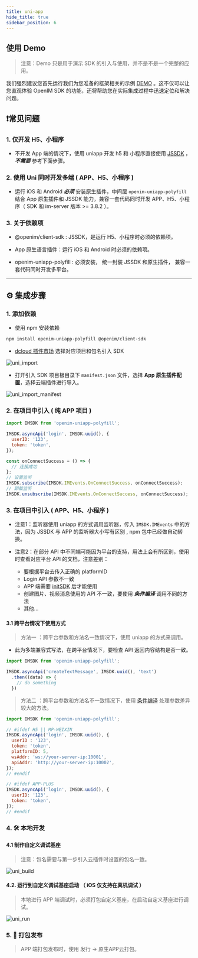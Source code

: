 ```yaml
---
title: uni-app
hide_title: true
sidebar_position: 6
---
```


## 使用 Demo
> 注意：Demo 只是用于演示 SDK 的引入与使用，并不是不是一个完整的应用。

我们强烈建议您首先运行我们为您准备的框架相关的示例 [DEMO](https://github.com/openimsdk/open-im-uniapp-demo) 。这不仅可以让您直观体验 OpenIM SDK 的功能，还将帮助您在实际集成过程中迅速定位和解决问题。

## ❗️常见问题

### 1. 仅开发 H5、小程序

- 不开发 App 端的情况下，使用 uniapp 开发 h5 和 小程序直接使用 [JSSDK](docs/sdks/quickstart/miniProgram.mdx) ，***不需要*** 参考下面步骤。

### 2. 使用 Uni 同时开发多端 ( APP、H5、小程序 )

- 运行 iOS 和 Android ***必须*** 安装原生插件，中间层 `openim-uniapp-polyfill` 结合 App 原生插件和 JSSDK 能力，兼容一套代码同时开发 APP、H5、小程序（ SDK 和 im-server 版本 >= 3.8.2 ）。

### 3. 关于依赖项

- @openim/client-sdk : JSSDK，是运行 H5、小程序时必须的依赖项。

- App 原生语言插件：运行 iOS 和 Android 时必须的依赖项。

- openim-uniapp-polyfill : 必须安装， 统一封装 JSSDK 和原生插件， 兼容一套代码同时开发多平台。

---

## ⚙️ 集成步骤

### 1. 添加依赖

- 使用 npm 安装依赖

```bash
npm install openim-uniapp-polyfill @openim/client-sdk
```

- [dcloud 插件市场](https://ext.dcloud.net.cn/plugin?id=6577) 选择对应项目和包名引入 SDK

![uni_import](./assets/uni_import.png)

- 打开引入 SDK 项目根目录下 `manifest.json` 文件，选择 **App 原生插件配置**，选择云端插件进行导入。

![uni_import_manifest](./assets/uni_import_manifest.png)

### 2. 在项目中引入 ( 纯 APP 项目 )

```javascript
import IMSDK from 'openim-uniapp-polyfill';

IMSDK.asyncApi('login', IMSDK.uuid(), {
  userID: '123',
  token: 'token',
});

const onConnectSuccess = () => {
  // 连接成功
};
// 设置监听
IMSDK.subscribe(IMSDK.IMEvents.OnConnectSuccess, onConnectSuccess);
// 卸载监听
IMSDK.unsubscribe(IMSDK.IMEvents.OnConnectSuccess, onConnectSuccess);
```

### 3. 在项目中引入 ( APP、H5、小程序 )

- 注意1：监听器使用 uniapp 的方式调用监听器，传入 `IMSDK.IMEvents` 中的方法，因为 JSSDK 与 APP 的监听器大小写有区别 , npm 包中已经做自动转换。

- 注意2：在部分 API 中不同端可能因为平台的支持，用法上会有所区别，使用时查看对应平台 API 的文档，注意差别：
  - 要根据平台去传入正确的 platformID
  - Login API 参数不一致
  - APP 端需要 [initSDK](docs/sdks/api/initialization/initSDK.mdx) 后才能使用
  - 创建图片、视频消息使用的 API 不一致，要使用 ***条件编译*** 调用不同的方法
  - 其他...

#### 3.1 跨平台情况下使用方式

> 方法一 ：跨平台参数和方法名一致情况下，使用 uniapp 的方式来调用。

- 此为多端兼容式写法，在跨平台情况下，要检查 API 返回内容结构是否一致。

```javascript
import IMSDK from 'openim-uniapp-polyfill';

IMSDK.asyncApi('createTextMessage', IMSDK.uuid(), 'text')
  .then((data) => {
    // do something
  })
```

> 方法二 ：跨平台参数和方法名不一致情况下，使用 [条件编译](https://uniapp.dcloud.net.cn/tutorial/platform.html) 处理参数差异较大的方法。

```javascript
import IMSDK from 'openim-uniapp-polyfill';

// #ifdef H5 || MP-WEIXIN
IMSDK.asyncApi('login', IMSDK.uuid(), {
  userID : '123',
  token: 'token',
  platformID: 5,
  wsAddr: 'ws://your-server-ip:10001',
  apiAddr: 'http://your-server-ip:10002',
});
// #endif

// #ifdef APP-PLUS
IMSDK.asyncApi('login', IMSDK.uuid(), {
  userID: '123',
  token: 'token',
});
// #endif
```

### 4. 🛠️ 本地开发

#### 4.1 制作自定义调试基座

> 注意：包名需要与第一步引入云插件时设置的包名一致。

![uni_build](./assets/uni_build.png)

#### 4.2. 运行到自定义调试基座启动 （ iOS 仅支持在真机调试 ）

> 本地进行 APP 端调试时，必须打包自定义基座，在启动自定义基座进行调试。

![uni_run](./assets/uni_run.png)

### 5. 🚀 打包发布

> APP 端打包发布时，使用 发行 -> 原生APP云打包。
